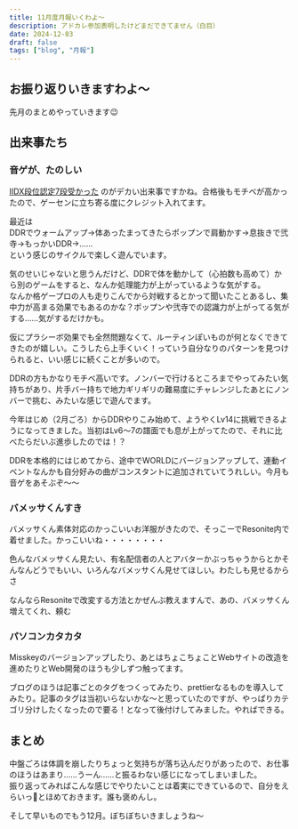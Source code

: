 ```yaml
---
title: 11月度月報いくわよ～
description: アドカレ参加表明したけどまだできてません（白目）
date: 2024-12-03
draft: false
tags: ["blog", "月報"]
---
```



## お振り返りいきますわよ～

先月のまとめやっていきます😉

## 出来事たち

### 音ゲが、たのしい

[IIDX段位認定7段受かった](/blog/2024-11-05) のがデカい出来事ですかね。合格後もモチベが高かったので、ゲーセンに立ち寄る度にクレジット入れてます。

最近は  
DDRでウォームアップ→体あったまってきたらポップンで肩動かす→息抜きで弐寺→もっかいDDR→……  
という感じのサイクルで楽しく遊んでいます。

気のせいじゃないと思うんだけど、DDRで体を動かして（心拍数も高めて）から別のゲームをすると、なんか処理能力が上がっているような気がする。  
なんか格ゲープロの人も走りこんでから対戦するとかって聞いたことあるし、集中力が高まる効果でもあるのかな？ポップンや弐寺での認識力が上がってる気がする……気がするだけかも。

仮にプラシーボ効果でも全然問題なくて、ルーティンぽいものが何となくできてきたのが嬉しい。こうしたら上手くいく！っていう自分なりのパターンを見つけられると、いい感じに続くことが多いので。

DDRの方もかなりモチベ高いです。ノンバーで行けるところまでやってみたい気持ちがあり、片手バー持ちで地力ギリギリの難易度にチャレンジしたあとにノンバーで挑む、みたいな感じで遊んでます。

<Misskey noteId="a16936yeiv" UUID="4c777ec3-3d3a-42f5-b210-e8cb87efd1dd" />

今年はじめ（2月ごろ）からDDRやりこみ始めて、ようやくLv14に挑戦できるようになってきました。当初はLv6～7の譜面でも息が上がってたので、それに比べたらだいぶ進歩したのでは！？

DDRを本格的にはじめてから、途中でWORLDにバージョンアップして、連動イベントなんかも自分好みの曲がコンスタントに追加されていてうれしい。今月も音ゲをあそぶぞ～～

### バメッサくんすき

<Fig caption="バメッサ対応 民族風衣装『ルンナ』">
  <Misskey noteId="a0fcg1jo20" UUID="43b19e44-7706-4530-a29a-e11fb6c3ae81" />
</Fig>

バメッサくん素体対応のかっこいいお洋服がきたので、そっこーでResonite内で着せました。かっこいいね・・・・・・・・

色んなバメッサくん見たい、有名配信者の人とアバターかぶっちゃうからとかそんなんどうでもいい、いろんなバメッサくん見せてほしい。わたしも見せるからさ

なんならResoniteで改変する方法とかぜんぶ教えますんで、あの、バメッサくん増えてくれ、頼む

### パソコンカタカタ

<Fig caption="baajon appuは誤字じゃないよ">
  <Misskey noteId="a0wbma3wyl" UUID="a9f92722-344a-4e5f-b5b0-cbd2708943c2" />
</Fig>

Misskeyのバージョンアップしたり、あとはちょこちょことWebサイトの改造を進めたりとWeb開発のほうも少しずつ触ってます。

ブログのほうは記事ごとのタグをつくってみたり、prettierなるものを導入してみたり。記事のタグは当初いらないかな～と思っていたのですが、やっぱりカテゴリ分けしたくなったので要る！となって後付けしてみました。やればできる。

## まとめ

中盤ごろは体調を崩したりちょっと気持ちが落ち込んだりがあったので、お仕事のほうはあまり……うーん……と振るわない感じになってしまいました。  
振り返ってみればこんな感じでやりたいことは着実にできているので、自分をえらいっ👏とほめておきます。誰も褒めんし。

そして早いものでもう12月。ぼちぼちいきましょうね～
